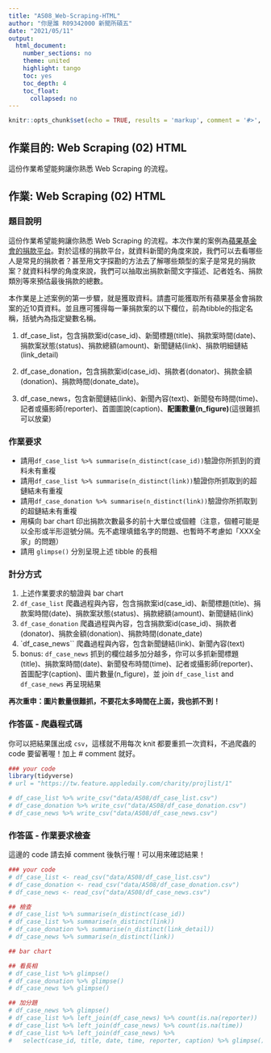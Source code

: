 ```yaml
---
title: "AS08_Web-Scraping-HTML"
author: "你是誰 R09342000 新聞所碩五"
date: "2021/05/11"
output:
  html_document:
    number_sections: no
    theme: united
    highlight: tango
    toc: yes
    toc_depth: 4
    toc_float:
      collapsed: no
---
```


```r
knitr::opts_chunk$set(echo = TRUE, results = 'markup', comment = '#>', error = TRUE)
```

## 作業目的: Web Scraping (02) HTML

這份作業希望能夠讓你熟悉 Web Scraping 的流程。

## 作業: Web Scraping (02) HTML

### 題目說明

這份作業希望能夠讓你熟悉 Web Scraping 的流程。本次作業的案例為[蘋果基金會的捐款平台](https://tw.feature.appledaily.com/charity/projlist/1)。對於這樣的捐款平台，就資料新聞的角度來說，我們可以去看哪些人是常見的捐款者？甚至用文字探勘的方法去了解哪些類型的案子是常見的捐款案？就資料科學的角度來說，我們可以抽取出捐款新聞文字描述、記者姓名、捐款類別等來預估最後捐款的總數。

本作業是上述案例的第一步驟，就是獲取資料。請盡可能獲取所有蘋果基金會捐款案的近10頁資料。並且應可獲得每一筆捐款案的以下欄位，前為tibble的指定名稱，括號內為指定變數名稱。

1. df_case_list，包含捐款案id(case_id)、新聞標題(title)、捐款案時間(date)、捐款案狀態(status)、捐款總額(amount)、新聞鏈結(link)、捐款明細鏈結(link_detail)

2. df_case_donation，包含捐款案id(case_id)、捐款者(donator)、捐款金額(donation)、捐款時間(donate_date)。

3. df_case_news，包含新聞鏈結(link)、新聞內容(text)、新聞發布時間(time)、記者或攝影師(reporter)、首圖圖說(caption)、**配圖數量(n_figure)**(這很難抓可以放棄)

### 作業要求

- 請用`df_case_list %>% summarise(n_distinct(case_id))`驗證你所抓到的資料未有重複
- 請用`df_case_list %>% summarise(n_distinct(link))`驗證你所抓取到的超鏈結未有重複
- 請用`df_case_donation %>% summarise(n_distinct(link))`驗證你所抓取到的超鏈結未有重複
- 用橫向 bar chart 印出捐款次數最多的前十大單位或個體（注意，個體可能是以全形或半形逗號分隔。先不處理填錯名字的問題、也暫時不考慮如「XXX全家」的問題）
- 請用 `glimpse()` 分別呈現上述 tibble 的長相

### 計分方式

1. 上述作業要求的驗證與 bar chart
2. `df_case_list` 爬蟲過程與內容，包含捐款案id(case_id)、新聞標題(title)、捐款案時間(date)、捐款案狀態(status)、捐款總額(amount)、新聞鏈結(link)
3. `df_case_donation` 爬蟲過程與內容，包含捐款案id(case_id)、捐款者(donator)、捐款金額(donation)、捐款時間(donate_date)
4. `df_case_news`` 爬蟲過程與內容，包含新聞鏈結(link)、新聞內容(text)
5. bonus: `df_case_news` 抓到的欄位越多加分越多，你可以多抓新聞標題(title)、捐款案時間(date)、新聞發布時間(time)、記者或攝影師(reporter)、首圖配字(caption)、圖片數量(n_figure)，並 join `df_case_list` and `df_case_news` 再呈現結果

**再次重申：圖片數量很難抓，不要花太多時間在上面，我也抓不到！**

### 作答區 - 爬蟲程式碼

你可以把結果匯出成 `csv`，這樣就不用每次 knit 都要重抓一次資料，不過爬蟲的 code 要留著喔！加上 # comment 就好。

```r
### your code
library(tidyverse)
# url = "https://tw.feature.appledaily.com/charity/projlist/1"

# df_case_list %>% write_csv("data/AS08/df_case_list.csv")
# df_case_donation %>% write_csv("data/AS08/df_case_donation.csv")
# df_case_news %>% write_csv("data/AS08/df_case_news.csv")
```

### 作答區 - 作業要求檢查

這邊的 code 請去掉 comment 後執行喔！可以用來確認結果！

```r
### your code
# df_case_list <- read_csv("data/AS08/df_case_list.csv")
# df_case_donation <- read_csv("data/AS08/df_case_donation.csv")
# df_case_news <- read_csv("data/AS08/df_case_news.csv")

## 檢查
# df_case_list %>% summarise(n_distinct(case_id))
# df_case_list %>% summarise(n_distinct(link))
# df_case_donation %>% summarise(n_distinct(link_detail))
# df_case_news %>% summarise(n_distinct(link))

## bar chart

## 看長相
# df_case_list %>% glimpse()
# df_case_donation %>% glimpse()
# df_case_news %>% glimpse()

## 加分題
# df_case_news %>% glimpse()
# df_case_list %>% left_join(df_case_news) %>% count(is.na(reporter))
# df_case_list %>% left_join(df_case_news) %>% count(is.na(time))
# df_case_list %>% left_join(df_case_news) %>%
#   select(case_id, title, date, time, reporter, caption) %>% glimpse()
```


